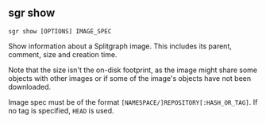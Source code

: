 
## sgr show

```sgr show [OPTIONS] IMAGE_SPEC```

Show information about a Splitgraph image. This includes its parent, comment, size and creation time.

Note that the size isn't the on-disk footprint, as the image might share some objects with other images
or if some of the image's objects have not been downloaded.

Image spec must be of the format ``[NAMESPACE/]REPOSITORY[:HASH_OR_TAG]``. If no tag is specified, ``HEAD`` is used.

